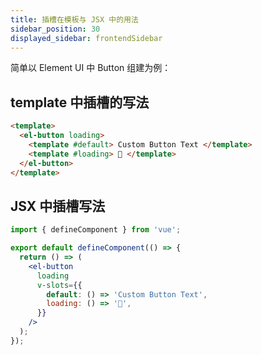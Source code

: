 ```yaml
---
title: 插槽在模板与 JSX 中的用法
sidebar_position: 30
displayed_sidebar: frontendSidebar
---
```


<Author cost={2} publish="2024-1-10 14:50" update="" />

简单以 Element UI 中 Button 组建为例：

## template 中插槽的写法

```html
<template>
  <el-button loading>
    <template #default> Custom Button Text </template>
    <template #loading> 🐳 </template>
  </el-button>
</template>
```

## JSX 中插槽写法

```jsx
import { defineComponent } from 'vue';

export default defineComponent(() => {
  return () => (
    <el-button
      loading
      v-slots={{
        default: () => 'Custom Button Text',
        loading: () => '🐳',
      }}
    />
  );
});
```
